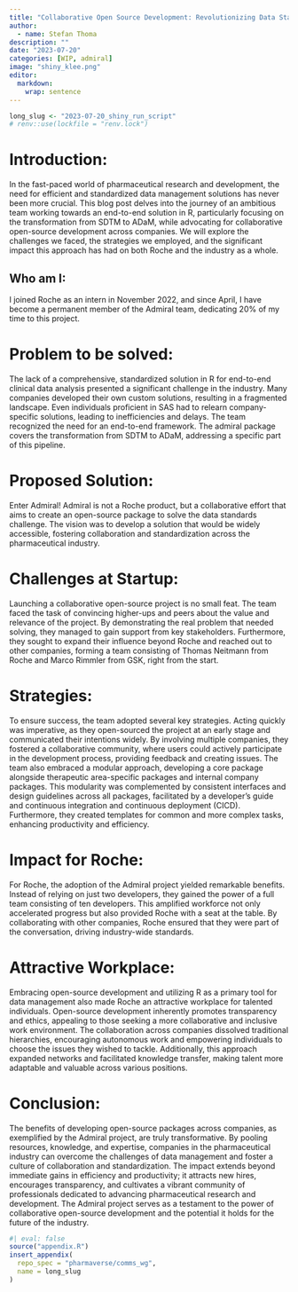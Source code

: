 ```yaml
---
title: "Collaborative Open Source Development: Revolutionizing Data Standards in the Pharmaceutical Industry"
author:
  - name: Stefan Thoma
description: ""
date: "2023-07-20"
categories: [WIP, admiral]
image: "shiny_klee.png"
editor: 
  markdown: 
    wrap: sentence
---
```


<!--------------- my typical setup ----------------->

```r
long_slug <- "2023-07-20_shiny_run_script"
# renv::use(lockfile = "renv.lock")
```

<!--------------- post begins here ----------------->


# Introduction:

In the fast-paced world of pharmaceutical research and development, the need for efficient and standardized data management solutions has never been more crucial. 
This blog post delves into the journey of an ambitious team working towards an end-to-end solution in R, particularly focusing on the transformation from SDTM to ADaM, while advocating for collaborative open-source development across companies. 
We will explore the challenges we faced, the strategies we employed, and the significant impact this approach has had on both Roche and the industry as a whole.

## Who am I:
I joined Roche as an intern in November 2022, and since April, I have become a permanent member of the Admiral team, dedicating 20% of my time to this project.

# Problem to be solved:
The lack of a comprehensive, standardized solution in R for end-to-end clinical data analysis presented a significant challenge in the industry. Many companies developed their own custom solutions, resulting in a fragmented landscape. Even individuals proficient in SAS had to relearn company-specific solutions, leading to inefficiencies and delays. The team recognized the need for an end-to-end framework. The admiral package covers the transformation from SDTM to ADaM, addressing a specific part of this pipeline.

# Proposed Solution:
Enter Admiral! Admiral is not a Roche product, but a collaborative effort that aims to create an open-source package to solve the data standards challenge. The vision was to develop a solution that would be widely accessible, fostering collaboration and standardization across the pharmaceutical industry.

# Challenges at Startup:
Launching a collaborative open-source project is no small feat. The team faced the task of convincing higher-ups and peers about the value and relevance of the project. By demonstrating the real problem that needed solving, they managed to gain support from key stakeholders. Furthermore, they sought to expand their influence beyond Roche and reached out to other companies, forming a team consisting of Thomas Neitmann from Roche and Marco Rimmler from GSK, right from the start.

# Strategies:
To ensure success, the team adopted several key strategies. Acting quickly was imperative, as they open-sourced the project at an early stage and communicated their intentions widely. By involving multiple companies, they fostered a collaborative community, where users could actively participate in the development process, providing feedback and creating issues. The team also embraced a modular approach, developing a core package alongside therapeutic area-specific packages and internal company packages. This modularity was complemented by consistent interfaces and design guidelines across all packages, facilitated by a developer's guide and continuous integration and continuous deployment (CICD). Furthermore, they created templates for common and more complex tasks, enhancing productivity and efficiency.

# Impact for Roche:
For Roche, the adoption of the Admiral project yielded remarkable benefits. Instead of relying on just two developers, they gained the power of a full team consisting of ten developers. This amplified workforce not only accelerated progress but also provided Roche with a seat at the table. By collaborating with other companies, Roche ensured that they were part of the conversation, driving industry-wide standards.

# Attractive Workplace:
Embracing open-source development and utilizing R as a primary tool for data management also made Roche an attractive workplace for talented individuals. Open-source development inherently promotes transparency and ethics, appealing to those seeking a more collaborative and inclusive work environment. The collaboration across companies dissolved traditional hierarchies, encouraging autonomous work and empowering individuals to choose the issues they wished to tackle. Additionally, this approach expanded networks and facilitated knowledge transfer, making talent more adaptable and valuable across various positions.

# Conclusion:
The benefits of developing open-source packages across companies, as exemplified by the Admiral project, are truly transformative. By pooling resources, knowledge, and expertise, companies in the pharmaceutical industry can overcome the challenges of data management and foster a culture of collaboration and standardization. The impact extends beyond immediate gains in efficiency and productivity; it attracts new hires, encourages transparency, and cultivates a vibrant community of professionals dedicated to advancing pharmaceutical research and development. The Admiral project serves as a testament to the power of collaborative open-source development and the potential it holds for the future of the industry.

<!--------------- appendices go here ----------------->

```r
#| eval: false
source("appendix.R")
insert_appendix(
  repo_spec = "pharmaverse/comms_wg",
  name = long_slug
)
```
